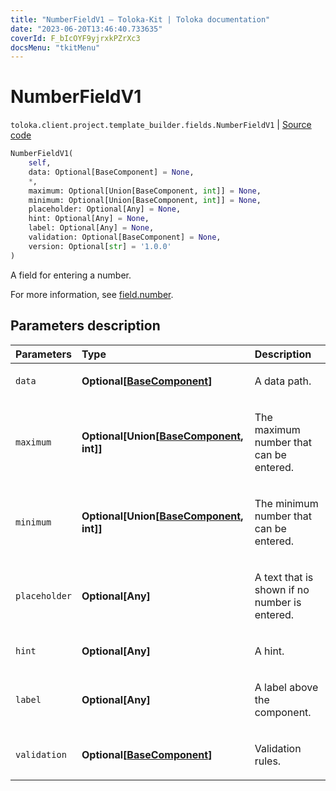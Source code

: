 ```yaml
---
title: "NumberFieldV1 — Toloka-Kit | Toloka documentation"
date: "2023-06-20T13:46:40.733635"
coverId: F_bIcOYF9yjrxkPZrXc3
docsMenu: "tkitMenu"
---
```


# NumberFieldV1

`toloka.client.project.template_builder.fields.NumberFieldV1` | [Source code](https://github.com/Toloka/toloka-kit/blob/v1.2.0/src/client/project/template_builder/fields.py#L378)

```python
NumberFieldV1(
    self,
    data: Optional[BaseComponent] = None,
    *,
    maximum: Optional[Union[BaseComponent, int]] = None,
    minimum: Optional[Union[BaseComponent, int]] = None,
    placeholder: Optional[Any] = None,
    hint: Optional[Any] = None,
    label: Optional[Any] = None,
    validation: Optional[BaseComponent] = None,
    version: Optional[str] = '1.0.0'
)
```

A field for entering a number.

For more information, see [field.number](/docs/template-builder/reference/field.number).

## Parameters description

| Parameters | Type | Description |
| :----------| :----| :-----------|
`data`|**Optional\[[BaseComponent](/docs/toloka-kit/reference/toloka.client.project.template_builder.base.BaseComponent)\]**|<p>A data path.</p>
`maximum`|**Optional\[Union\[[BaseComponent](/docs/toloka-kit/reference/toloka.client.project.template_builder.base.BaseComponent), int\]\]**|<p>The maximum number that can be entered.</p>
`minimum`|**Optional\[Union\[[BaseComponent](/docs/toloka-kit/reference/toloka.client.project.template_builder.base.BaseComponent), int\]\]**|<p>The minimum number that can be entered.</p>
`placeholder`|**Optional\[Any\]**|<p>A text that is shown if no number is entered.</p>
`hint`|**Optional\[Any\]**|<p>A hint.</p>
`label`|**Optional\[Any\]**|<p>A label above the component.</p>
`validation`|**Optional\[[BaseComponent](/docs/toloka-kit/reference/toloka.client.project.template_builder.base.BaseComponent)\]**|<p>Validation rules.</p>